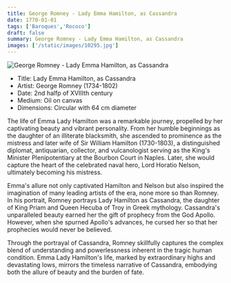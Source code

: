 ```yaml
---
title: George Romney - Lady Emma Hamilton, as Cassandra
date: 1770-01-01
tags: ['Baroques','Rococo']
draft: false
summary: George Romney - Lady Emma Hamilton, as Cassandra
images: ['/static/images/10295.jpg']
---
```


![George Romney - Lady Emma Hamilton, as Cassandra](/static/images/10295.jpg)

* Title: Lady Emma Hamilton, as Cassandra
* Artist: George Romney (1734-1802)
* Date: 2nd halfp of XVIIIth century
* Medium: Oil on canvas
* Dimensions: Circular with 64 cm diameter

The life of Emma Lady Hamilton was a remarkable journey, propelled by her captivating beauty and vibrant personality. From her humble beginnings as the daughter of an illiterate blacksmith, she ascended to prominence as the mistress and later wife of Sir William Hamilton (1730-1803), a distinguished diplomat, antiquarian, collector, and vulcanologist serving as the King's Minister Plenipotentiary at the Bourbon Court in Naples. Later, she would capture the heart of the celebrated naval hero, Lord Horatio Nelson, ultimately becoming his mistress.

Emma's allure not only captivated Hamilton and Nelson but also inspired the imagination of many leading artists of the era, none more so than Romney. In his portrait, Romney portrays Lady Hamilton as Cassandra, the daughter of King Priam and Queen Hecuba of Troy in Greek mythology. Cassandra's unparalleled beauty earned her the gift of prophecy from the God Apollo. However, when she spurned Apollo's advances, he cursed her so that her prophecies would never be believed.

Through the portrayal of Cassandra, Romney skillfully captures the complex blend of understanding and powerlessness inherent in the tragic human condition. Emma Lady Hamilton's life, marked by extraordinary highs and devastating lows, mirrors the timeless narrative of Cassandra, embodying both the allure of beauty and the burden of fate.

